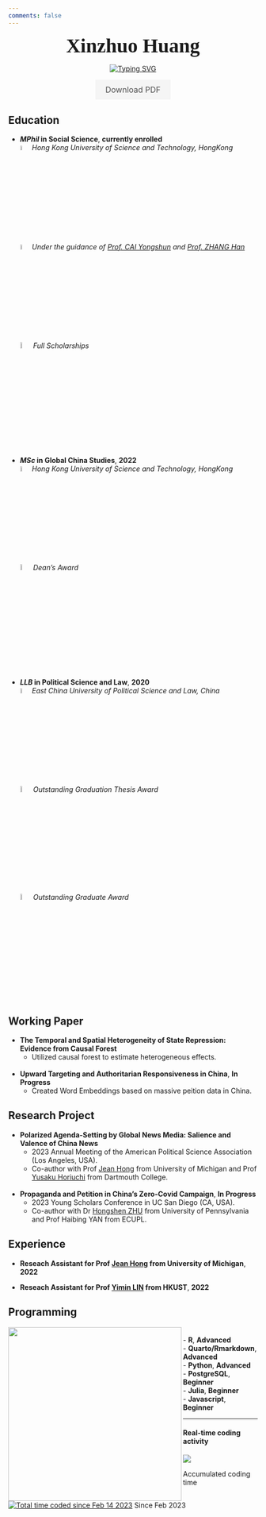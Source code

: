 ```yaml
---
comments: false
---
```


::: {.g-col-12 .g-col-md-8 style="text-align: center;"}
<span style="font-size: 40px; font-weight: bold; font-family: Lora;">
    Xinzhuo Huang 
</span>

:::

::: {.g-col-6 .g-col-md-4 style="text-align: center;"}
<a href="https://git.io/typing-svg"><img src="https://readme-typing-svg.herokuapp.com?font=Lora&pause=1000&color=040C10&center=true&vCenter=true&width=435&lines=Political+Science;Focus+on+China;R+%26+Python;" alt="Typing SVG" /></a>

:::

::: {.g-col-6 .g-col-md-4 style="text-align: center;"}
<head>
<style>
  .download-button {
    display: inline-block;
    padding: 10px 20px;
    background-color: #f5f5f5;
    color: #4F4F4F;
    text-decoration: none;
    border: none;
    font-size: 16px;
    cursor: pointer;
    align: center
    border-radius: 4px;
  }
  .download-button:hover {
    background-color: #E0E0E0;
  }
</style>
</head>
<body>
  <a href="https://github.com/xinzhuohkust/xinzhuohkust/raw/main/cv_xinzhuo.pdf" download class="download-button">Download PDF</a>
</body>

:::

::: {.g-col-12 .g-col-md-8 style="text-align: left;"}
## Education



- **_MPhil_ in Social Science**, **currently enrolled**      
  ![](university.png){width=5%}*Hong Kong University of Science and Technology, HongKong*        
  ![](professor.png){width=5%}*Under the guidance of [Prof. CAI Yongshun](https://sosc.hkust.edu.hk/people/yongshun-cai) and [Prof. ZHANG Han](https://sosc.hkust.edu.hk/people/han-zhang)*            
  ![](award.png){width=5.5%}*Full Scholarships*

- **_MSc_ in Global China Studies**, **2022**     
  ![](university.png){width=5%}*Hong Kong University of Science and Technology, HongKong*            
  ![](award.png){width=5.5%}*Dean's Award*

- **_LLB_ in Political Science and Law**, **2020**        
  ![](university.png){width=5%}*East China University of Political Science and Law, China*           
  ![](award.png){width=5.5%}*Outstanding Graduation Thesis Award*           
  ![](award.png){width=5.5%}*Outstanding Graduate Award*        
:::

::: {.g-col-12 .g-col-md-8 style="text-align: left;"}
## Working Paper

- **The Temporal and Spatial Heterogeneity of State Repression: Evidence from Causal Forest**
  - Utilized causal forest to estimate heterogeneous effects.                                
<br>

- **Upward Targeting and Authoritarian Responsiveness in China**, **In Progress** 
  - Created Word Embeddings based on massive peition data in China.
<br>

:::

::: {.g-col-12 .g-col-md-8 style="text-align: left;"}

## Research Project

- **Polarized Agenda-Setting by Global News Media: Salience and Valence of China News**
  - 2023 Annual Meeting of the American Political Science Association (Los Angeles, USA).
  - Co-author with Prof [Jean Hong](http://hongjiyeon.com/) from University of Michigan and Prof [Yusaku Horiuchi](https://horiuchi.org/) from Dartmouth College.                                       
<br>

- **Propaganda and Petition in China's Zero-Covid Campaign**, **In Progress**
  - 2023 Young Scholars Conference in UC San Diego (CA, USA).
  - Co-author with Dr [Hongshen ZHU](https://app.getsphere.com/hongshen-zhu) from University of Pennsylvania and Prof Haibing YAN from ECUPL.

:::

::: {.g-col-12 .g-col-md-8 style="text-align: left;"}
## Experience

- **Reseach Assistant for Prof [Jean Hong](http://hongjiyeon.com/) from University of Michigan**, **2022**
<br>

- **Reseach Assistant for Prof [Yimin LIN](https://facultyprofiles.hkust.edu.hk/profiles.php?profile=yimin-lin-soyimin) from HKUST**, **2022**

:::

::: {.g-col-12 .g-col-md-8 style="text-align: left;"}

## Programming
<img align='left' src="programmer.gif" width="350">
<br>
- **R**, **Advanced**<br>
- **Quarto/Rmarkdown**, **Advanced**<br>
- **Python**, **Advanced**<br>
- **PostgreSQL**, **Beginner**<br>
- **Julia**, **Beginner**<br>
- **Javascript**, **Beginner**

:::

--------------------------------------------------------------------------------

::: {.g-col-12 .g-col-md-8 style="text-align: left;"}

#### Real-time coding activity 

<a href="https://wakatime.com"><img src="https://wakatime.com/share/@xhuangcb/1f9c4a36-309d-4adc-9488-32406dad5d9d.png" /></a>

Accumulated coding time <a href="https://wakatime.com/@82e5598e-6231-41f8-900d-3972a4ed80ac"><img src="https://wakatime.com/badge/user/82e5598e-6231-41f8-900d-3972a4ed80ac.svg" alt="Total time coded since Feb 14 2023" /></a> Since Feb 2023

:::

